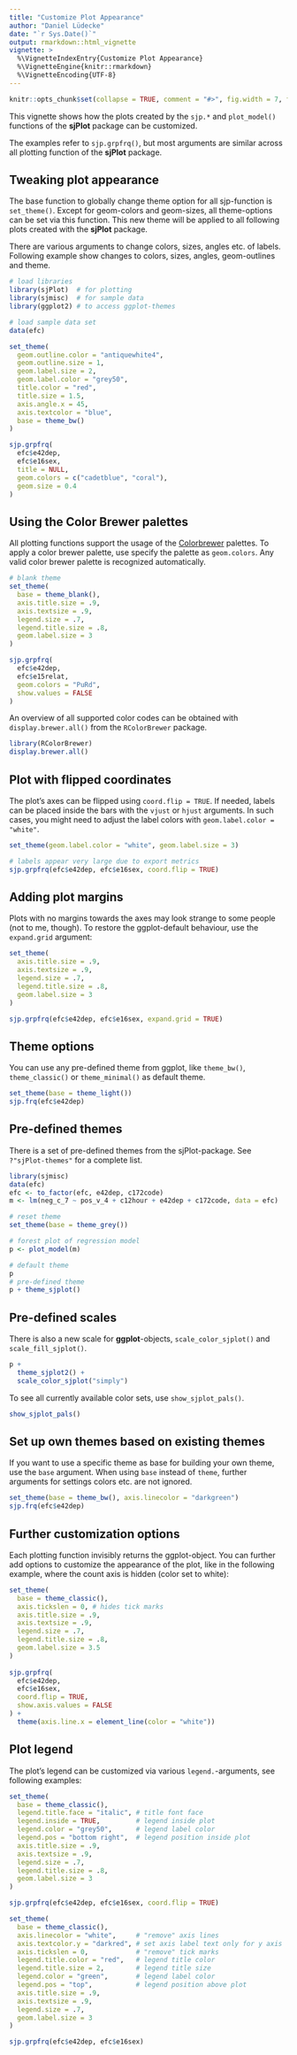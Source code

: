 ---
title: "Customize Plot Appearance"
author: "Daniel Lüdecke"
date: "`r Sys.Date()`"
output: rmarkdown::html_vignette
vignette: >
  %\VignetteIndexEntry{Customize Plot Appearance}
  %\VignetteEngine{knitr::rmarkdown}
  %\VignetteEncoding{UTF-8}
---

```{r echo = FALSE}
knitr::opts_chunk$set(collapse = TRUE, comment = "#>", fig.width = 7, fig.height = 5, warning = FALSE, message = FALSE)
```


This vignette shows how the plots created by the `sjp.*` and `plot_model()` functions of the **sjPlot** package can be customized.

The examples refer to `sjp.grpfrq()`, but most arguments are similar across all plotting function of the **sjPlot** package.

## Tweaking plot appearance

The base function to globally change theme option for all sjp-function is `set_theme()`. Except for geom-colors and geom-sizes, all theme-options can be set via this function. This new theme will be applied to all following plots created with the **sjPlot** package.

There are various arguments to change colors, sizes, angles etc. of labels. Following example show changes to colors, sizes, angles, geom-outlines and theme.

```{r}
# load libraries
library(sjPlot)  # for plotting
library(sjmisc)  # for sample data
library(ggplot2) # to access ggplot-themes

# load sample data set
data(efc)

set_theme(
  geom.outline.color = "antiquewhite4", 
  geom.outline.size = 1, 
  geom.label.size = 2,
  geom.label.color = "grey50",
  title.color = "red", 
  title.size = 1.5, 
  axis.angle.x = 45, 
  axis.textcolor = "blue", 
  base = theme_bw()
)

sjp.grpfrq(
  efc$e42dep, 
  efc$e16sex, 
  title = NULL, 
  geom.colors = c("cadetblue", "coral"), 
  geom.size = 0.4
)
```

## Using the Color Brewer palettes

All plotting functions support the usage of the [Colorbrewer](http://colorbrewer2.org) palettes. To apply a color brewer palette, use specify the palette as `geom.colors`. Any valid color brewer palette is recognized automatically.

```{r}
# blank theme
set_theme(
  base = theme_blank(),
  axis.title.size = .9,
  axis.textsize = .9,
  legend.size = .7,
  legend.title.size = .8,
  geom.label.size = 3
)

sjp.grpfrq(
  efc$e42dep, 
  efc$e15relat, 
  geom.colors = "PuRd", 
  show.values = FALSE
)
```

An overview of all supported color codes can be obtained with `display.brewer.all()` from the `RColorBrewer` package.

```{r, eval=FALSE}
library(RColorBrewer)
display.brewer.all()
```

## Plot with flipped coordinates

The plot's axes can be flipped using `coord.flip = TRUE`. If needed, labels can be placed inside the bars with the `vjust` or `hjust` arguments. In such cases, you might need to adjust the label colors with `geom.label.color = "white"`.

```{r}
set_theme(geom.label.color = "white", geom.label.size = 3)

# labels appear very large due to export metrics
sjp.grpfrq(efc$e42dep, efc$e16sex, coord.flip = TRUE)
```

## Adding plot margins

Plots with no margins towards the axes may look strange to some people (not to me, though). To restore the ggplot-default behaviour, use the `expand.grid` argument:

```{r results='hide', echo=FALSE}
set_theme(
  axis.title.size = .9,
  axis.textsize = .9,
  legend.size = .7,
  legend.title.size = .8,
  geom.label.size = 3
)
```

```{r}
sjp.grpfrq(efc$e42dep, efc$e16sex, expand.grid = TRUE)
```

## Theme options

You can use any pre-defined theme from ggplot, like `theme_bw()`, `theme_classic()` or `theme_minimal()` as default theme.

```{r}
set_theme(base = theme_light())
sjp.frq(efc$e42dep)
```

## Pre-defined themes

There is a set of pre-defined themes from the sjPlot-package. See `?"sjPlot-themes"` for a complete list.

```{r}
library(sjmisc)
data(efc)
efc <- to_factor(efc, e42dep, c172code)
m <- lm(neg_c_7 ~ pos_v_4 + c12hour + e42dep + c172code, data = efc)

# reset theme
set_theme(base = theme_grey())

# forest plot of regression model
p <- plot_model(m)

# default theme
p
# pre-defined theme
p + theme_sjplot()
```

## Pre-defined scales

There is also a new scale for **ggplot**-objects, `scale_color_sjplot()` and `scale_fill_sjplot()`. 

```{r}
p + 
  theme_sjplot2() + 
  scale_color_sjplot("simply")
```

To see all currently available color sets, use `show_sjplot_pals()`.

```{r}
show_sjplot_pals()
```

## Set up own themes based on existing themes

If you want to use a specific theme as base for building your own theme, use the `base` argument. When using `base` instead of `theme`, further arguments for settings colors etc. are not ignored.
```{r}
set_theme(base = theme_bw(), axis.linecolor = "darkgreen")
sjp.frq(efc$e42dep)
```


## Further customization options

Each plotting function invisibly returns the ggplot-object. You can further add options to customize the appearance of the plot, like in the following example, where the count axis is hidden (color set to white):

```{r}
set_theme(
  base = theme_classic(),
  axis.tickslen = 0, # hides tick marks
  axis.title.size = .9,
  axis.textsize = .9,
  legend.size = .7,
  legend.title.size = .8,
  geom.label.size = 3.5
)
  
sjp.grpfrq(
  efc$e42dep,
  efc$e16sex,
  coord.flip = TRUE,
  show.axis.values = FALSE
) +
  theme(axis.line.x = element_line(color = "white"))
```

## Plot legend

The plot's legend can be customized via various `legend.`-arguments, see following examples:

```{r}
set_theme(
  base = theme_classic(), 
  legend.title.face = "italic", # title font face
  legend.inside = TRUE,         # legend inside plot
  legend.color = "grey50",      # legend label color
  legend.pos = "bottom right",  # legend position inside plot
  axis.title.size = .9,
  axis.textsize = .9,
  legend.size = .7,
  legend.title.size = .8,
  geom.label.size = 3
)

sjp.grpfrq(efc$e42dep, efc$e16sex, coord.flip = TRUE)
```


```{r}
set_theme(
  base = theme_classic(), 
  axis.linecolor = "white",     # "remove" axis lines
  axis.textcolor.y = "darkred", # set axis label text only for y axis
  axis.tickslen = 0,            # "remove" tick marks
  legend.title.color = "red",   # legend title color
  legend.title.size = 2,        # legend title size
  legend.color = "green",       # legend label color
  legend.pos = "top",           # legend position above plot
  axis.title.size = .9,
  axis.textsize = .9,
  legend.size = .7,
  geom.label.size = 3
)

sjp.grpfrq(efc$e42dep, efc$e16sex)
```

